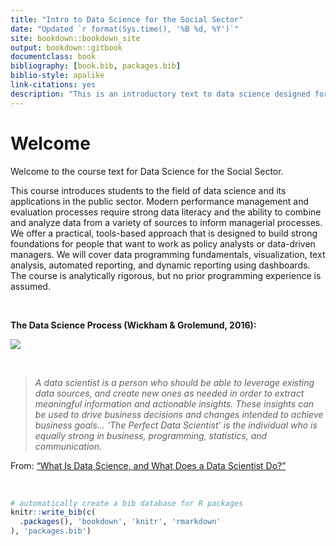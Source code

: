 ```yaml
--- 
title: "Intro to Data Science for the Social Sector"
date: "Updated `r format(Sys.time(), '%B %d, %Y')`"
site: bookdown::bookdown_site
output: bookdown::gitbook
documentclass: book
bibliography: [book.bib, packages.bib]
biblio-style: apalike
link-citations: yes
description: "This is an introductory text to data science designed for social science graduate students in public affairs, nonprofit management, and international development."
---
```


# Welcome {-}

Welcome to the course text for Data Science for the Social Sector.

This course introduces students to the field of data science and its applications in the public sector. Modern performance management and evaluation processes require strong data literacy and the ability to combine and analyze data from a variety of sources to inform managerial processes. We offer a practical, tools-based approach that is designed to build strong foundations for people that want to work as policy analysts or data-driven managers. We will cover data programming fundamentals, visualization, text analysis, automated reporting, and dynamic reporting using dashboards. The course is analytically rigorous, but no prior programming experience is assumed.

<br>

**The Data Science Process (Wickham & Grolemund, 2016):**

![](figures/data-science-wrangle.png)

<br>

> *A data scientist is a person who should be able to leverage existing data sources, and create new ones as needed in order to extract meaningful information and actionable insights. These insights can be used to drive business decisions and changes intended to achieve business goals… ‘The Perfect Data Scientist’ is the individual who is equally strong in business, programming, statistics, and communication.*


From: ["What Is Data Science, and What Does a Data Scientist Do?"](https://www.innoarchitech.com/what-is-data-science-does-data-scientist-do/)

<br>





```r
# automatically create a bib database for R packages
knitr::write_bib(c(
  .packages(), 'bookdown', 'knitr', 'rmarkdown'
), 'packages.bib')
```
